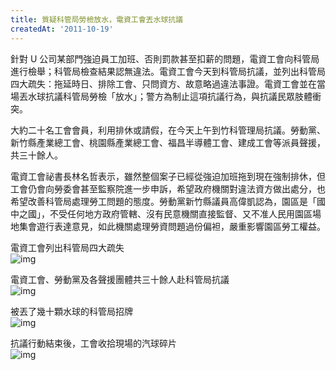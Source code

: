 ```yaml
---
title: 質疑科管局勞檢放水，電資工會丟水球抗議
createdAt: '2011-10-19'
---
```


針對 U 公司某部門強迫員工加班、否則罰款甚至扣薪的問題，電資工會向科管局進行檢舉；科管局檢查結果認無違法。電資工會今天到科管局抗議，並列出科管局四大疏失：拖延時日、排除工會、只問資方、故意略過違法事證。電資工會並在當場丟水球抗議科管局勞檢「放水」；警方為制止這項抗議行為，與抗議民眾肢體衝突。

大約二十名工會會員，利用排休或請假，在今天上午到竹科管理局抗議。勞動黨、新竹縣產業總工會、桃園縣產業總工會、福昌半導體工會、建成工會等派員聲援，共三十餘人。

電資工會祕書長林名哲表示，雖然整個案子已經從強迫加班拖到現在強制排休，但工會仍會向勞委會甚至監察院進一步申訴，希望政府機關對違法資方做出處分，也希望改善科管局處理勞工問題的態度。勞動黨新竹縣議員高偉凱認為，園區是「國中之國」，不受任何地方政府管轄、沒有民意機關直接監督、又不准人民用園區場地集會遊行表達意見，如此機關處理勞資問題過份偏袒，嚴重影響園區勞工權益。

電資工會列出科管局四大疏失  
![img](/images/20111019/1.jpeg)

電資工會、勞動黨及各聲援團體共三十餘人赴科管局抗議  
![img](/images/20111019/2.jpeg)

被丟了幾十顆水球的科管局招牌  
![img](/images/20111019/3.jpeg)

抗議行動結束後，工會收拾現場的汽球碎片  
![img](/images/20111019/4.jpeg)
